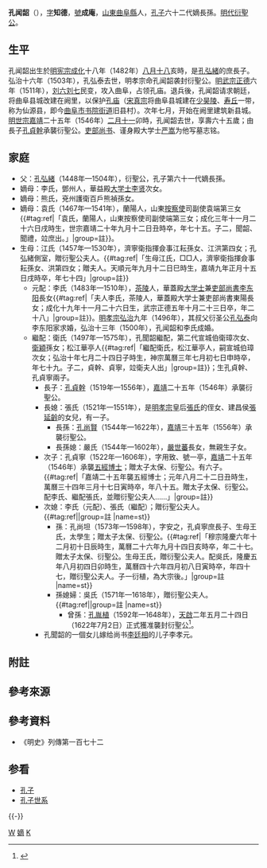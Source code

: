 {{Infobox_officeholder
| name = 孔聞韶
| image name =六十二代衍聖公 孔聞韶衣冠像.jpg
| width = 220px
| now =孔子第六十二世孫
| period = 
| Sex = 男
| date of birth =[[成化|成化]]十八年[[八月十八|八月十八]]亥時<br>{{birth date|1482|8|31}}
| date of death =[[嘉靖|嘉靖]]二十五年[[二月十一|二月十一]]卯時<br>{{death date and age|1546|3|12|1482|8|31}}
| different name = 知德（表字）<br>成庵（號）
| Native place =[[山東省|山東省]][[兖州府|兖州府]][[曲阜縣|曲阜縣]]
| place of death =
| place of birth =
| spouse = 
| educate = 
| past = 
* 衍聖公 <span style="color: blue;">（1503年-1546年）</span>
| relatives = 
[[孔子|孔子]] （遠祖）<br>
[[孔彦缙|孔彦缙]] （曾祖父）<br>
[[孔承慶|孔承慶]]（祖父）<br>
[[孔弘绪|孔弘绪]] （父）<br>
[[孔貞幹|孔貞幹]]、孔貞寧（子）
}}
'''孔闻韶'''（{{bd|1482年|8月31日|1546年|3月12日|Kong}}），[[表字|字]]'''知德'''，[[號|號]]'''成庵'''，[[山東|山東]][[曲阜縣|曲阜縣]]人，[[孔子|孔子]]六十二代嫡長孫。[[明代|明代]][[衍聖公|衍聖公]]。

==生平==
孔闻韶出生於[[明宪宗|明宪宗]][[成化|成化]]十八年（1482年）[[八月十八|八月十八]]亥時，是[[孔弘緒|孔弘緒]]的庶長子{{r|jp|page1=10}}。弘治十六年（1503年），孔弘泰去世，明孝宗命孔闻韶袭封衍聖公。[[明武宗|明武宗]][[正德_(明朝)|正德]]六年（1511年），[[刘六|刘六]][[刘七|刘七]]民变，攻入曲阜，占领孔庙。退兵後，孔闻韶请求朝廷，将曲阜县城改建在阙里，以保护[[孔庙|孔庙]]（[[宋真宗|宋真宗]]将曲阜县城建在[[少昊陵|少昊陵]]、[[寿丘|寿丘]]一带，称为仙源县，即今[[曲阜市|曲阜市]][[书院街道|书院街道]]旧县村）。次年七月，开始在阙里建筑新县城。[[明世宗|明世宗]][[嘉靖|嘉靖]]二十五年（1546年）[[二月十一|二月十一]]卯時，孔闻韶去世，享壽六十五歲；由長子[[孔貞幹|孔貞幹]]承襲衍聖公。[[吏部尚书|吏部尚书]]、谨身殿大学士[[严嵩|严嵩]]为他写墓志铭。

==家庭==
*父：[[孔弘緒|孔弘緒]]（1448年—1504年），衍聖公，孔子第六十一代嫡長孫。
*嫡母：李氏，鄧州人，華益殿[[大学士|大学士]][[李賢_(大學士)|李贤]]次女{{r|jp|page1=10}}。
*嫡母：熊氏，兗州護衛百戶熊禎孫女。
*嫡母：袁氏（1467年—1541年），蘭陽人，山東[[按察使|按察使]]司副使袁端第三女{{#tag:ref|「袁氏，蘭陽人，山東按察使司副使端第三女；成化三年十一月二十六日戌時生，世宗嘉靖二十年九月十二日丑時卒，年七十五。子二，聞韶、聞禮，竝庶出。」|group=註}}。
*生母：江氏（1457年—1530年），濟寧衛指揮僉事江耘孫女、江洪第四女；孔弘緒側室，贈衍聖公夫人。{{#tag:ref|「生母江氏，□□人，濟寧衛指揮僉事耘孫女、洪第四女；贈夫人。天順元年九月十二日巳時生，嘉靖九年正月十五日戌時卒，年七十四」|group=註}}
**元配：李氏（1483年—1510年），[[茶陵縣|茶陵]]人，華蓋殿[[大学士|大学士]]兼[[吏部尚書|吏部尚書]][[李东阳|李东阳]]長女{{#tag:ref|「夫人李氏，茶陵人，華蓋殿大学士兼吏部尚書東陽長女；成化十九年十一月二十六日生，武宗正德五年十月二十三日卒，年二十八」|group=註}}。[[明孝宗|明孝宗]][[弘治|弘治]]九年（1496年），其叔父衍圣公[[孔弘泰|孔弘泰]]向李东阳家求婚，弘治十三年（1500年），孔闻韶和李氏成婚。
**繼配：衛氏（1497年—1575年），孔聞韶繼配，第二代宣城伯衛璋次女、[[衛穎|衛穎]]孫女；松江華亭人{{#tag:ref|「繼配衛氏，松江華亭人，嗣宣城伯璋次女；弘治十年七月二十四日子時生，神宗萬曆三年七月初七日申時卒，年七十九。子二，貞幹、貞寧，竝衛夫人出」|group=註}}；生孔貞幹、孔貞寧兩子。
***長子：[[孔貞幹|孔貞幹]]（1519年—1556年），[[嘉靖|嘉靖]]二十五年（1546年）承襲衍聖公。
***長媳：張氏（1521年—1551年），是[[明孝宗|明孝宗]]皇后[[孝成敬皇后|張氏]]的侄女、建昌侯[[張延齡_(明朝)|張延齡]]的女兒，有一子。
****長孫：[[孔尚賢|孔尚賢]]（1544年—1622年），[[嘉靖|嘉靖]]三十五年（1556年）承襲衍聖公。
****長孫媳：嚴氏（1544年—1602年），[[嚴世蕃|嚴世蕃]]長女，無親生子女。
***次子：孔貞寧（1522年—1606年），字用致、號一亭，[[嘉靖|嘉靖]]二十五年（1546年）承襲[[五經博士|五經博士]]；贈太子太保、衍聖公。有六子。{{#tag:ref|「嘉靖二十五年襲五經博士；元年八月二十二日丑時生，萬曆三十四年三月十七日寅時卒，年八十五。贈太子太保、衍聖公。配李氏、繼配張氏，並贈衍聖公夫人……」|group=註}}
***次媳：李氏（元配）、張氏（繼配）；贈衍聖公夫人。{{#tag:ref||group=註 |name=st}}
****孫：孔尚坦（1573年—1598年），字安之，孔貞寧庶長子、生母王氏，太學生；贈太子太保、衍聖公。{{#tag:ref|「穆宗隆慶六年十二月初十日辰時生，萬曆二十六年九月十四日亥時卒，年二十七。贈太子太保、衍聖公。生母王氏，贈衍聖公夫人。配吳氏，隆慶五年八月初四日卯時生，萬曆四十六年四月初八日寅時卒，年四十七，贈衍聖公夫人。子一衍植，為大宗後。」|group=註 |name=st}}
****孫媳婦：吳氏（1571年—1618年），贈衍聖公夫人。{{#tag:ref||group=註 |name=st}}
*****曾孫：[[孔胤植|孔胤植]]（1592年—1648年），[[天启_(明朝)|天啟]]二年五月二十四日（1622年7月2日）正式獲准襲封衍聖公<ref>{{cite web |title=《熹宗哲皇帝實錄》卷二十二，天啟二年五月二十四日 |url=http://sillok.history.go.kr/mc/id/msilok_013_0220_0010_0010_0240_0030 |website=명·청실록（[[明實錄|明]]·[[清實錄|清實錄]]）}}</ref>。
***孔聞韶的一個女儿嫁给尚书[[李廷相|李廷相]]的儿子李孝元。

==附註==
{{Reflist|2|group=註}}

==參考來源==
{{Reflist|2
|refs=
<ref name=jp>{{cite web |title=《孔氏大宗支譜》 |url=https://www.familysearch.org/search/catalog/1089730 |website=[[FamilySearch|FamilySearch]] |access-date=2020-11-17 |archive-date=2021-01-10 |archive-url=https://web.archive.org/web/20210110113003/https://www.familysearch.org/search/catalog/1089730 |dead-url=no }}</ref>
}}

==參考資料==
*《明史》列傳第一百七十二

==参看==
*[[孔子|孔子]]
*[[孔子世系|孔子世系]]

{{-}}
{{start box}}
{{s-before|叔父[[孔弘泰|孔弘泰]]}}
{{s-title|衍聖公|1503年—1546年}}
{{s-after|長子[[孔貞幹|孔貞幹]]}}
{{end box}}
{{衍圣公}}
[[Category:孔姓|W]]
[[Category:孔子六十二代孫|嫡]]
[[Category:明朝衍聖公|K]]